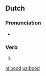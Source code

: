 ==Dutch==

===Pronunciation===
* {{rhymes|oːt|lang=nl}}

===Verb===
{{nl-verb-form}}

# {{nl-verb form of|n=sg|t=past|m=ind|bieden}}

[[nl:bood]]
[[uz:bood]]